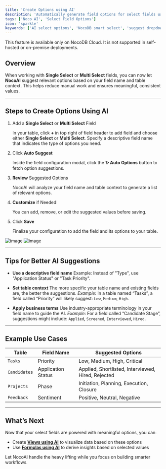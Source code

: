 ```yaml
---
title: 'Create Options using AI'
description: 'Automatically generate field options for select fields using NocoAI.'
tags: ['Noco AI', 'Select Field Options']
icon: 'sparkle'
keywords: ['AI select options', 'NocoDB smart select', 'suggest dropdown values']
---
```


<Callout type="info">This feature is available only on NocoDB Cloud. It is not supported in self-hosted or on-premise deployments.</Callout>

## Overview

When working with **Single Select** or **Multi Select** fields, you can now let **NocoAI** suggest relevant options based on your field name and table context. This helps reduce manual work and ensures meaningful, consistent values.

---

## Steps to Create Options Using AI

1. Add a **Single Select** or **Multi Select** Field

   In your table, click **+** in top right of field header to add field and choose either **Single Select** or **Multi Select**. Specify a descriptive field name that indicates the type of options you need.

2. Click **Auto Suggest**

   Inside the field configuration modal, click the **✨ Auto Options** button to fetch option suggestions.

3. **Review** Suggested Options

   NocoAI will analyze your field name and table context to generate a list of relevant options.

4. **Customize** if Needed

   You can add, remove, or edit the suggested values before saving.

5. Click **Save**

   Finalize your configuration to add the field and its options to your table.


![image](/img/v2/noco-ai/create-options-1.png)
![image](/img/v2/noco-ai/create-options-2.png)

---

## Tips for Better AI Suggestions

- **Use a descriptive field name**
  Example: Instead of "Type", use "Application Status" or "Task Priority".

- **Set table context**
  The more specific your table name and existing fields are, the better the suggestions.
  _Example_: In a table named “Tasks”, a field called “Priority” will likely suggest: `Low`, `Medium`, `High`.

- **Apply business terms**
  Use industry-appropriate terminology in your field name to guide the AI.
  _Example_: For a field called “Candidate Stage”, suggestions might include: `Applied`, `Screened`, `Interviewed`, `Hired`.

---

## Example Use Cases

| Table        | Field Name         | Suggested Options                                  |
|--------------|--------------------|----------------------------------------------------|
| `Tasks`      | Priority           | Low, Medium, High, Critical                        |
| `Candidates` | Application Status | Applied, Shortlisted, Interviewed, Hired, Rejected |
| `Projects`   | Phase              | Initiation, Planning, Execution, Closure           |
| `Feedback`   | Sentiment          | Positive, Neutral, Negative                        |

---

## What’s Next

Now that your select fields are powered with meaningful options, you can:

- Create **[Views using AI](/docs/product-docs/noco-ai/create-view)** to visualize data based on these options
- Use **[Formulas using AI](/docs/product-docs/noco-ai/create-formula)** to derive insights based on selected values

Let NocoAI handle the heavy lifting while you focus on building smarter workflows.
